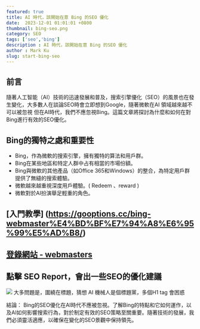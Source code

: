 ---
featured: true
title: AI 時代，該開始在意 Bing 的SEO 優化
date:  2023-12-01 01:01:01 +0800
thumbnail: bing-seo.png
category: SEO
tags: ['seo','bing']
description : AI 時代，該開始在意 Bing 的SEO 優化
author : Mark Ku
slug: start-bing-seo
---
## 前言
隨著人工智能（AI）技術的迅速發展和普及，搜索引擎優化（SEO）的風景也在發生變化，大多數人在談論SEO時會立即想到Google，隨著微軟在AI 領域越來越不可以被忽視
但在AI時代，我們不應忽視Bing。這篇文章將探討為什麼和如何在對Bing進行有效的SEO優化。

## Bing的獨特之處和重要性
* Bing，作為微軟的搜索引擎，擁有獨特的算法和用戶群。
* Bing在某些地區和特定人群中占有相當的市場份額。
* Bing與微軟的其他產品（如Office 365和Windows）的整合，為特定用戶群提供了無縫的搜索體驗。
* 微軟越來越重視深度用戶體驗。( Redeem 、reward )
* 微軟對於AI扮演舉足輕重的角色。

## [入門教學] (https://gooptions.cc/bing-webmaster%E4%BD%BF%E7%94%A8%E6%95%99%E5%AD%B8/)
## [登錄網站 - webmasters](https://www.bing.com/webmasters/)

## 點擊 SEO Report，會出一些SEO的優化建議
![](1.jpg)
大多問題是，圍繞在標題，猜想 AI 機械人是個標題黨，多個H1 tag 會困惑

結論：
Bing的SEO優化在AI時代不應被忽視。了解Bing的特點和它如何運作，以及AI如何影響搜索行為，對於制定有效的SEO策略至關重要。隨著技術的發展，我們必須靈活適應，以確保在變化的SEO景觀中保持領先。


